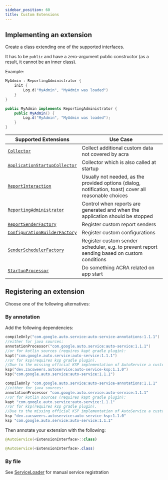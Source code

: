```yaml
---
sidebar_position: 60
title: Custom Extensions
---
```



## Implementing an extension
Create a class extending one of the supported interfaces. 

It has to be `public` and have a zero-argument public constructor (as a result, it cannot be an inner class).

Example:

<AndroidCode>

```kotlin
MyAdmin : ReportingAdministrator {
    init {
        Log.d("MyAdmin", "MyAdmin was loaded")
    }
}
```

```java
public MyAdmin implements ReportingAdministrator {
    public MyAdmin() {
        Log.d("MyAdmin", "MyAdmin was loaded");
    }
}
```

</AndroidCode>

| Supported Extensions | Use Case |
| --- | --- |
| [`Collector`](pathname:///javadoc/latest/acra/org.acra.collector/-collector) | Collect additional custom data not covered by acra |
| [`ApplicationStartupCollector`](pathname:///javadoc/latest/acra/org.acra.collector/-application-startup-collector) | Collector which is also called at startup |
| [`ReportInteraction`](pathname:///javadoc/latest/acra/org.acra.interaction/-report-interaction) | Usually not needed, as the provided options (dialog, notification, toast) cover all reasonable choices |
| [`ReportingAdministrator`](pathname:///javadoc/latest/acra/org.acra.config/-reporting-administrator) | Control when reports are generated and when the application should be stopped |
| [`ReportSenderFactory`](pathname:///javadoc/latest/acra/org.acra.sender/-report-sender-factory) | Register custom report senders |
| [`ConfigurationBuilderFactory`](pathname:///javadoc/latest/acra/org.acra.config/-configuration-builder-factory) | Register custom configurations |
| [`SenderSchedulerFactory`](pathname:///javadoc/latest/acra/org.acra.scheduler/-sender-scheduler-factory) | Register custom sender scheduler, e.g. to prevent report sending based on custom conditions |
| [`StartupProcessor`](pathname:///javadoc/latest/acra/org.acra.startup/-startup-processor)  | Do something ACRA related on app start |
## Registering an extension
Choose one of the following alternatives:
### By annotation

Add the following dependencies:
<GradleCode>

```kotlin title="build.gradle.kts"
compileOnly("com.google.auto.service:auto-service-annotations:1.1.1")
//either for java sources:
annotationProcessor("com.google.auto.service:auto-service:1.1.1")
//or for kotlin sources (requires kapt gradle plugin):
kapt("com.google.auto.service:auto-service:1.1.1")
//or for ksp(requires ksp gradle plugin).
//Due to the missing official KSP implementation of AutoService a custom plugin is required:
ksp("dev.zacsweers.autoservice:auto-service-ksp:1.1.0")
ksp("com.google.auto.service:auto-service:1.1.1")
```

```groovy title="build.gradle"
compileOnly "com.google.auto.service:auto-service-annotations:1.1.1"
//either for java sources:
annotationProcessor "com.google.auto.service:auto-service:1.1.1"
//or for kotlin sources (requires kapt gradle plugin):
kapt "com.google.auto.service:auto-service:1.1.1"
//or for ksp(requires ksp gradle plugin).
//Due to the missing official KSP implementation of AutoService a custom plugin is required:
ksp "dev.zacsweers.autoservice:auto-service-ksp:1.1.0"
ksp "com.google.auto.service:auto-service:1.1.1"
```

</GradleCode>

Then annotate your extension with the following:

<AndroidCode>

```kotlin
@AutoService(<ExtensionInterface>::class)
```

```java
@AutoService(<ExtensionInterface>.class)
```

</AndroidCode>

### By file
See [ServiceLoader](https://developer.android.com/reference/java/util/ServiceLoader.html) for manual service registration